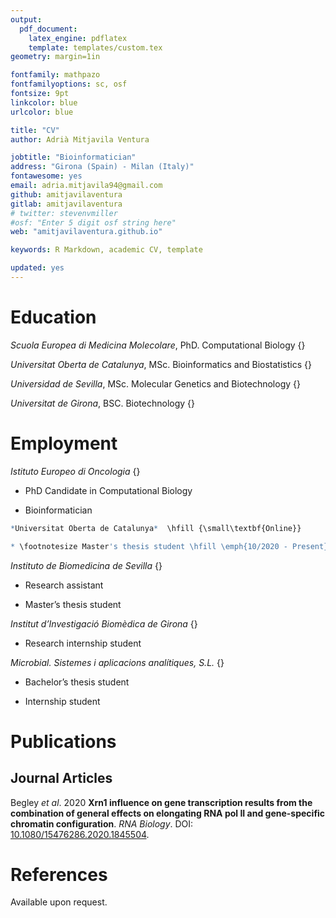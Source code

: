```yaml
---
output: 
  pdf_document:
    latex_engine: pdflatex
    template: templates/custom.tex
geometry: margin=1in

fontfamily: mathpazo
fontfamilyoptions: sc, osf
fontsize: 9pt
linkcolor: blue
urlcolor: blue

title: "CV"
author: Adrià Mitjavila Ventura

jobtitle: "Bioinformatician"
address: "Girona (Spain) - Milan (Italy)"
fontawesome: yes
email: adria.mitjavila94@gmail.com
github: amitjavilaventura
gitlab: amitjavilaventura
# twitter: stevenvmiller
#osf: "Enter 5 digit osf string here"
web: "amitjavilaventura.github.io"

keywords: R Markdown, academic CV, template

updated: yes
---
```


\vspace{3mm}

\small 
\emph{Biotechnologist living around computers, pursuing a PhD in Computational Biology and interested in data analysis to support experimental research as well as in pure computational experiments and in software/pipeline development.}

\normalsize


# Education \hrulefill

*Scuola Europea di Medicina Molecolare*, PhD. Computational Biology \hfill {\small\emph{2019 - Present}}

*Universitat Oberta de Catalunya*, MSc. Bioinformatics and Biostatistics \hfill {\small\emph{2018 - Present}}

*Universidad de Sevilla*, MSc. Molecular Genetics and Biotechnology \hfill {\small\emph{2017 - 2018}}

*Universitat de Girona*, BSC. Biotechnology \hfill {\small\emph{2012 - 2017}}


# Employment \hrulefill

*Istituto Europeo di Oncologia*  \hfill {\small\textbf{Milan (Italy)}}

* \footnotesize PhD Candidate in Computational Biology \hfill \emph{10/2019 - Present}

* \footnotesize Bioinformatician \hfill \emph{07/2019 - 10/2019}

```r
*Universitat Oberta de Catalunya*  \hfill {\small\textbf{Online}}

* \footnotesize Master's thesis student \hfill \emph{10/2020 - Present}
```

*Instituto de Biomedicina de Sevilla* \hfill {\small\textbf{Seville (Spain)}}

* \footnotesize Research assistant \hfill \emph{07/2018 - 10/2018}

* \footnotesize Master's thesis student \hfill \emph{09/2017 - 07/2018}

*Institut d'Investigació Biomèdica de Girona* \hfill {\small\textbf{Girona (Spain)}}

* \footnotesize Research internship student \hfill \emph{07/2017 - 09/2017}

*Microbial. Sistemes i aplicacions analítiques, S.L.* \hfill {\small\textbf{Girona (Spain)}}

* \footnotesize Bachelor's thesis student \hfill \emph{01/2017 - 06/2017}

* \footnotesize Internship student \hfill \emph{09/2016 - 06/2017}


# Publications \hrulefill

## Journal Articles

\footnotesize Begley *et al*. 2020 **Xrn1 influence on gene transcription results from the combination of general effects on elongating RNA pol II and gene-specific chromatin configuration**. *RNA Biology*. DOI: [10.1080/15476286.2020.1845504](https://doi.org/10.1080/15476286.2020.1845504).


# References \hrulefill

\footnotesize Available upon request.